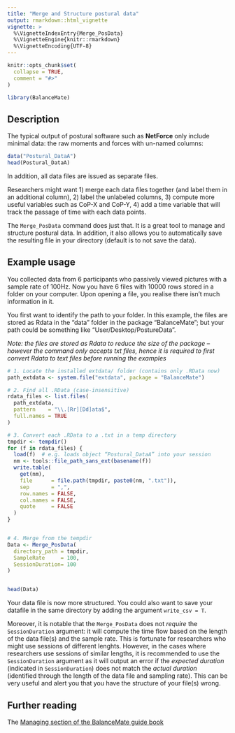 ```yaml
---
title: "Merge and Structure postural data"
output: rmarkdown::html_vignette
vignette: >
  %\VignetteIndexEntry{Merge_PosData}
  %\VignetteEngine{knitr::rmarkdown}
  %\VignetteEncoding{UTF-8}
---
```


```r
knitr::opts_chunk$set(
  collapse = TRUE,
  comment = "#>"
)
```

```r
library(BalanceMate)
```

## Description

The typical output of postural software such as **NetForce** only include minimal data: the raw moments and forces with un-named columns:

```r
data("Postural_DataA")
head(Postural_DataA)
```

In addition, all data files are issued as separate files.

Researchers might want 1) merge each data files together (and label them in an additional column), 2) label the unlabeled columns, 3) compute more useful variables such as CoP-X and CoP-Y, 4) add a time variable that will track the passage of time with each data points.

The `Merge_PosData` command does just that. It is a great tool to manage and structure postural data. In addition, it also allows you to automatically save the resulting file in your directory (default is to not save the data).

## Example usage

You collected data from 6 participants who passively viewed pictures with a sample rate of 100Hz. Now you have 6 files with 10000 rows stored in a folder on your computer. Upon opening a file, you realise there isn't much information in it.

You first want to identify the path to your folder. In this example, the files are stored as Rdata in the "data" folder in the package "BalanceMate"; but your path could be something like "User/Desktop/PostureData".

*Note: the files are stored as Rdata to reduce the size of the package -- however the command only accepts txt files, hence it is required to first convert Rdata to text files before running the examples*

```r
# 1. Locate the installed extdata/ folder (contains only .RData now)
path_extdata <- system.file("extdata", package = "BalanceMate")

# 2. Find all .RData (case‐insensitive)
rdata_files <- list.files(
  path_extdata,
  pattern    = "\\.[Rr][Dd]ata$",
  full.names = TRUE
)

# 3. Convert each .RData to a .txt in a temp directory
tmpdir <- tempdir()
for (f in rdata_files) {
  load(f)  # e.g. loads object “Postural_DataA” into your session
  nm <- tools::file_path_sans_ext(basename(f))
  write.table(
    get(nm),
    file      = file.path(tmpdir, paste0(nm, ".txt")),
    sep       = ",",
    row.names = FALSE,
    col.names = FALSE,
    quote     = FALSE
  )
}


# 4. Merge from the tempdir
Data <- Merge_PosData(
  directory_path = tmpdir,              
  SampleRate     = 100,
  SessionDuration= 100
)


head(Data)
```

Your data file is now more structured. You could also want to save your datafile in the same directory by adding the argument `write_csv = T`.

Moreover, it is notable that the `Merge_PosData` does not *require* the `SessionDuration` argument: it will compute the time flow based on the length of the data file(s) and the sample rate. This is fortunate for researchers who might use sessions of different lenghts. However, in the cases where researchers use sessions of similar lengths, it is recommended to use the `SessionDuration` argument as it will output an error if the *expected duration* (indicated in `SessionDuration`) does not match the *actual duration* (identified through the length of the data file and sampling rate). This can be very useful and alert you that you have the structure of your file(s) wrong.

## Further reading

The [Managing section of the BalanceMate guide book](https://jeanmoneger.com/book/managing-1)

